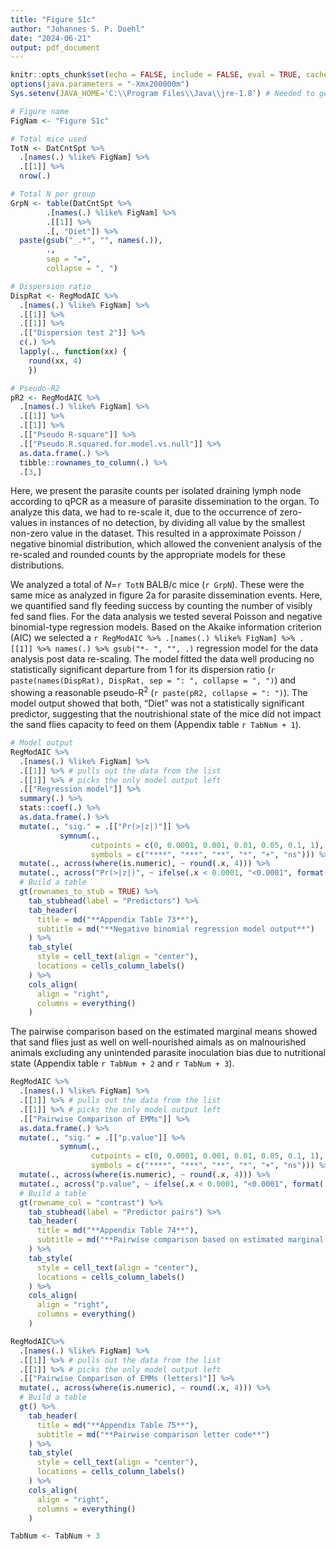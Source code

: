 ```yaml
---
title: "Figure S1c"
author: "Johannes S. P. Doehl"
date: "2024-06-21"
output: pdf_document
---
```


~~~{=comment}
# Setup
~~~
```r
knitr::opts_chunk$set(echo = FALSE, include = FALSE, eval = TRUE, cache = TRUE, dev = "png", warning = FALSE, message = FALSE, fig.pos = "H", out.extra = "")
options(java.parameters = "-Xmx200000m")
Sys.setenv(JAVA_HOME='C:\\Program Files\\Java\\jre-1.8') # Needed to get around loading error of rJava
```

```r
# Figure name
FigNam <- "Figure S1c"

# Total mice used
TotN <- DatCntSpt %>%
  .[names(.) %like% FigNam] %>%
  .[[1]] %>%
  nrow(.)

# Total N per group
GrpN <- table(DatCntSpt %>%
        .[names(.) %like% FigNam] %>%
        .[[1]] %>%
        .[, "Diet"]) %>%
  paste(gsub("_.*", "", names(.)),
        ., 
        sep = "=", 
        collapse = ", ")

# Dispersion ratio
DispRat <- RegModAIC %>%
  .[names(.) %like% FigNam] %>%
  .[[1]] %>%
  .[[1]] %>%
  .[["Dispersion test 2"]] %>%
  c(.) %>%
  lapply(., function(xx) {
    round(xx, 4)
    }) 

# Pseudo-R2
pR2 <- RegModAIC %>%
  .[names(.) %like% FigNam] %>%
  .[[1]] %>%
  .[[1]] %>%
  .[["Pseudo R-square"]] %>%
  .[["Pseudo.R.squared.for.model.vs.null"]] %>%
  as.data.frame(.) %>%
  tibble::rownames_to_column(.) %>%
  .[3,]
```

Here, we present the parasite counts per isolated draining lymph node according to qPCR as a measure of parasite dissemination to the organ. To analyze this data, we had to re-scale it, due to the occurrence of zero-values in instances of no detection, by dividing all value by the smallest non-zero value in the dataset. This resulted in a approximate Poisson / negative binomial distribution, which allowed the convenient analysis of the re-scaled and rounded counts by the appropriate models for these distributions.

We analyzed a total of *N*=`r TotN` BALB/c mice (`r GrpN`). These were the same mice as analyzed in figure 2a for parasite dissemination events. Here, we quantified sand fly feeding success by counting the number of visibly fed sand flies. For the data analysis we tested several Poisson and negative binomial-type regression models. Based on the Akaike information criterion (AIC) we selected a `r RegModAIC %>% .[names(.) %like% FigNam] %>% .[[1]] %>% names(.) %>% gsub("*- ", "", .)` regression model for the data analysis post data re-scaling. The model fitted the data well producing no statistically significant departure from 1 for its dispersion ratio (`r paste(names(DispRat), DispRat, sep = ": ", collapse = ", ")`) and showing a reasonable pseudo-R^2^ (`r paste(pR2, collapse = ": ")`). The model output showed that both, "Diet" was not a statistically significant predictor, suggesting that the noutrishional state of the mice did not impact the sand flies capacity to feed on them (Appendix table `r TabNum + 1`).

```r
# Model output
RegModAIC %>%
  .[names(.) %like% FigNam] %>%
  .[[1]] %>% # pulls out the data from the list
  .[[1]] %>% # picks the only model output left
  .[["Regression model"]] %>%
  summary(.) %>%
  stats::coef(.) %>%
  as.data.frame(.) %>%
  mutate(., "sig." = .[["Pr(>|z|)"]] %>%
           symnum(.,
                  cutpoints = c(0, 0.0001, 0.001, 0.01, 0.05, 0.1, 1),
                  symbols = c("****", "***", "**", "*", "+", "ns"))) %>%
  mutate(., across(where(is.numeric), ~ round(.x, 4))) %>%
  mutate(., across("Pr(>|z|)", ~ ifelse(.x < 0.0001, "<0.0001", format(.x, scientific = FALSE)))) %>%
  # Build a table
  gt(rownames_to_stub = TRUE) %>%
    tab_stubhead(label = "Predictors") %>%
    tab_header(
      title = md("**Appendix Table 73**"),
      subtitle = md("**Negative binomial regression model output**")
    ) %>%
    tab_style(
      style = cell_text(align = "center"),
      locations = cells_column_labels()
    ) %>%
    cols_align(
      align = "right",
      columns = everything()
    )
```

The pairwise comparison based on the estimated marginal means showed that sand flies just as well on well-nourished aimals as on malnourished animals excluding any unintended parasite inoculation bias due to nutritional state (Appendix table `r TabNum + 2` and `r TabNum + 3`).

```r
RegModAIC %>%
  .[names(.) %like% FigNam] %>%
  .[[1]] %>% # pulls out the data from the list
  .[[1]] %>% # picks the only model output left
  .[["Pairwise Comparison of EMMs"]] %>%
  as.data.frame(.) %>%
  mutate(., "sig." = .[["p.value"]] %>%
           symnum(.,
                  cutpoints = c(0, 0.0001, 0.001, 0.01, 0.05, 0.1, 1),
                  symbols = c("****", "***", "**", "*", "+", "ns"))) %>%
  mutate(., across(where(is.numeric), ~ round(.x, 4))) %>%
  mutate(., across("p.value", ~ ifelse(.x < 0.0001, "<0.0001", format(.x, scientific = FALSE)))) %>%
  # Build a table
  gt(rowname_col = "contrast") %>%
    tab_stubhead(label = "Predictor pairs") %>%
    tab_header(
      title = md("**Appendix Table 74**"),
      subtitle = md("**Pairwise comparison based on estimated marginal means**")
    ) %>%
    tab_style(
      style = cell_text(align = "center"),
      locations = cells_column_labels()
    ) %>%
    cols_align(
      align = "right",
      columns = everything()
    )
```

```r
RegModAIC%>%
  .[names(.) %like% FigNam] %>%
  .[[1]] %>% # pulls out the data from the list
  .[[1]] %>% # picks the only model output left
  .[["Pairwise Comparison of EMMs (letters)"]] %>%
  mutate(., across(where(is.numeric), ~ round(.x, 4))) %>%
  # Build a table
  gt() %>%
    tab_header(
      title = md("**Appendix Table 75**"),
      subtitle = md("**Pairwise comparison letter code**")
    ) %>%
    tab_style(
      style = cell_text(align = "center"),
      locations = cells_column_labels()
    ) %>%
    cols_align(
      align = "right",
      columns = everything()
    )
```



```r
TabNum <- TabNum + 3
```
